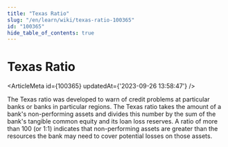 ```yaml
---
title: "Texas Ratio"
slug: "/en/learn/wiki/texas-ratio-100365"
id: "100365"
hide_table_of_contents: true
---
```



# Texas Ratio

<ArticleMeta id={100365} updatedAt={'2023-09-26 13:58:47'} />
<div className='border-solid border-b border-t-0 my-4 border-[var(--ifm-color-gray-300)]' />

The Texas ratio was developed to warn of credit problems at particular banks or banks in particular regions. The Texas ratio takes the amount of a bank's non-performing assets and divides this number by the sum of the bank's tangible common equity and its loan loss reserves. A ratio of more than 100 (or 1:1) indicates that non-performing assets are greater than the resources the bank may need to cover potential losses on those assets.
